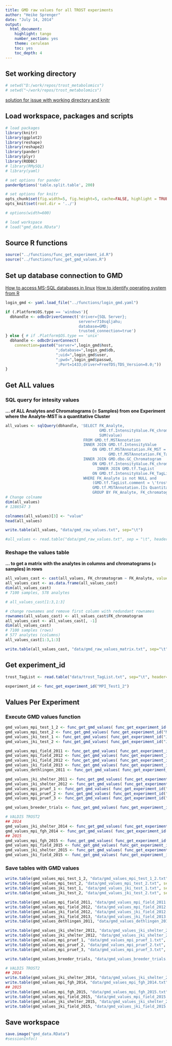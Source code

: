 ```yaml
---
title: GMD raw values for all TROST experiments
author: "Heike Sprenger"
date: "July 14, 2014"
output:
  html_document:
    highlight: tango
    number_section: yes
    theme: cerulean
    toc: yes
    toc_depth: 4
---
```


## Set working directory
```r
# setwd("D:/work/repos/trost_metabolomics")
# setwd("~/work/repos/trost_metabolomics")
```

[solution for issue with working directory and knitr](https://github.com/yihui/knitr/issues/277)

## Load workspace, packages and scripts
```r
# load packages
library(knitr)
library(ggplot2)
library(reshape)
library(reshape2)
library(pander)
library(plyr)
library(RODBC)
# library(RMySQL)
# library(yaml)

# set options for pander
panderOptions('table.split.table', 200)

# set options for knitr
opts_chunk$set(fig.width=5, fig.height=5, cache=FALSE, highlight = TRUE, fig.show="asis")
opts_knit$set(root.dir = '../')

# options(width=600)

# load workspace
# load("gmd_data.RData")
```


## Source R functions
```r
source("../functions/func_get_experiment_id.R")
source("../functions/func_get_gmd_values.R")
```


## Set up database connection to GMD
[How to access MS-SQL databases in linux](http://wiki.mpimp-golm.mpg.de/index.php/Access_MSSQL_databases)
[How to identify operating system from R](http://conjugateprior.org/2015/06/identifying-the-os-from-r/)

```r

login_gmd <- yaml.load_file("../functions/login_gmd.yaml")

if (.Platform$OS.type == 'windows'){
  dbhandle <- odbcDriverConnect('driver={SQL Server}; 
                                server=r710sqljahu; 
                                database=GMD; 
                                trusted_connection=true')
} else { # if .Platform$OS.type == 'unix'
  dbhandle <- odbcDriverConnect(
    connection=paste0("server=",login_gmd$host,
                      ";database=",login_gmd$db,
                      ";uid=",login_gmd$user,
                      ";pwd=",login_gmd$passwd,
                      ";Port=1433;driver=FreeTDS;TDS_Version=8.0;"))
}
```


## Get ALL values
### SQL query for intesity values 
**... of ALL Analytes and Chromatograms (= Samples) from one Experiment where the Analyte-MST is a quantitative Cluster**

```r
all_values <- sqlQuery(dbhandle, 'SELECT FK_Analyte, 
                                         GMD.tf.IntensityValue.FK_chromatogram, 
                                         SUM(value) 
                                  FROM GMD.tf.MSTAnnotation 
                                  INNER JOIN GMD.tf.IntensityValue 
                                      ON GMD.tf.MSTAnnotation.FK_MST = GMD.tf.IntensityValue.FK_MST and 
                                             GMD.tf.MSTAnnotation.FK_TagList = GMD.tf.IntensityValue.FK_TagList
                                  INNER JOIN GMD.dbo.GC_Chromatogram 
                                      ON GMD.tf.IntensityValue.FK_chromatogram = GMD.dbo.GC_Chromatogram.id
  				                        INNER JOIN GMD.tf.TagList 
                                      ON GMD.tf.IntensityValue.FK_TagList = GMD.tf.TagList.id
                                  WHERE FK_Analyte is not NULL and 
                                      (GMD.tf.TagList.comment = \'trost\' or GMD.tf.TagList.name like \'%trost%\') and
                                      GMD.tf.MSTAnnotation.[Is Quantitative Cluster] = 1
                                      GROUP BY FK_Analyte, FK_chromatogram')
# Change colname
dim(all_values)
# 1286547 3

colnames(all_values)[3] <- "value"
head(all_values)

write.table(all_values, "data/gmd_raw_values.txt", sep="\t")

#all_values <- read.table("data/gmd_raw_values.txt", sep = "\t", header=TRUE)
```


### Reshape the values table 
**... to get a matrix with the analytes in columns and chromatograms (= samples) in rows**

```r
all_values_cast <- cast(all_values, FK_chromatogram ~ FK_Analyte, value="value")
all_values_cast <- as.data.frame(all_values_cast)
dim(all_values_cast)
# 7100 samples, 578 analytes

# all_values_cast[1:3,1:3]

# change rownames and remove first column with redundant rownames
rownames(all_values_cast) <- all_values_cast$FK_chromatogram
all_values_cast <- all_values_cast[, -1]
dim(all_values_cast)
# 7100 samples (rows)
# 577 analytes (columns)
all_values_cast[1:3,1:3]

write.table(all_values_cast, "data/gmd_raw_values_matrix.txt", sep="\t")
```


## Get experiment_id
```r
trost_TagList <- read.table("data/trost_TagList.txt", sep="\t", header=TRUE)

experiment_id <- func_get_experiment_id("MPI_Test1_2")
```


## Values Per Experiment
### Execute GMD values function
```r
gmd_values_mpi_test_1_2 <- func_get_gmd_values( func_get_experiment_id("MPI_Test1_2") )
gmd_values_mpi_test_2 <- func_get_gmd_values( func_get_experiment_id("MPI_Test2") )
gmd_values_jki_test_1 <- func_get_gmd_values( func_get_experiment_id("JKI_Test1") )
gmd_values_jki_test_2 <- func_get_gmd_values( func_get_experiment_id("JKI_Test2") )

gmd_values_mpi_field_2011 <- func_get_gmd_values( func_get_experiment_id("MPI_Feld_2011") )
gmd_values_mpi_field_2012 <- func_get_gmd_values( func_get_experiment_id("MPI_Feld_2012") )
gmd_values_jki_field_2012 <- func_get_gmd_values( func_get_experiment_id("JKI_Feld_2012") )
gmd_values_jki_field_2013 <- func_get_gmd_values( func_get_experiment_id("JKI_Feld_2013") )
gmd_values_dethlingen_2011 <- func_get_gmd_values( func_get_experiment_id("Dethlingen_2011") )

gmd_values_jki_shelter_2011 <- func_get_gmd_values( func_get_experiment_id("JKI_Shelter_2011") )
gmd_values_jki_shelter_2012 <- func_get_gmd_values( func_get_experiment_id("JKI_Shelter_2012") )
gmd_values_mpi_pruef_1 <- func_get_gmd_values( func_get_experiment_id("MPI_Pruef1") )
gmd_values_mpi_pruef_2 <- func_get_gmd_values( func_get_experiment_id("MPI_Pruef2") )
gmd_values_mpi_pruef_3 <- func_get_gmd_values( func_get_experiment_id("MPI_Pruef3") )

gmd_values_breeder_trials <- func_get_gmd_values( func_get_experiment_id("breeder_trials") )

# VALDIS TROST2
## 2014
gmd_values_jki_shelter_2014 <- func_get_gmd_values( func_get_experiment_id("JKI_Shelter_2014") )
gmd_values_mpi_fgh_2014 <- func_get_gmd_values( func_get_experiment_id("MPI_FGH_2014") )
## 2015
gmd_values_mpi_fgh_2015 <- func_get_gmd_values( func_get_experiment_id("MPI_FGH_2015") )
gmd_values_mpi_field_2015 <- func_get_gmd_values( func_get_experiment_id("MPI_Feld_2015") )
gmd_values_jki_shelter_2015 <- func_get_gmd_values( func_get_experiment_id("JKI_Shelter_2015") )
gmd_values_jki_field_2015 <- func_get_gmd_values( func_get_experiment_id("JKI_Feld_2015") )
```


### Save tables with GMD values
```r
write.table(gmd_values_mpi_test_1_2, "data/gmd_values_mpi_test_1_2.txt", sep="\t", quote=FALSE)
write.table(gmd_values_mpi_test_2, "data/gmd_values_mpi_test_2.txt", sep="\t", quote=FALSE)
write.table(gmd_values_jki_test_1, "data/gmd_values_jki_test_1.txt", sep="\t", quote=FALSE)
write.table(gmd_values_jki_test_2, "data/gmd_values_jki_test_2.txt", sep="\t", quote=FALSE)

write.table(gmd_values_mpi_field_2011, "data/gmd_values_mpi_field_2011.txt", sep="\t", quote=FALSE)
write.table(gmd_values_mpi_field_2012, "data/gmd_values_mpi_field_2012.txt", sep="\t", quote=FALSE)
write.table(gmd_values_jki_field_2012, "data/gmd_values_jki_field_2012.txt", sep="\t", quote=FALSE)
write.table(gmd_values_jki_field_2013, "data/gmd_values_jki_field_2013.txt", sep="\t", quote=FALSE)
write.table(gmd_values_dethlingen_2011, "data/gmd_values_dethlingen_2011.txt", sep="\t", quote=FALSE)

write.table(gmd_values_jki_shelter_2011, "data/gmd_values_jki_shelter_2011.txt", sep="\t", quote=FALSE)
write.table(gmd_values_jki_shelter_2012, "data/gmd_values_jki_shelter_2012.txt", sep="\t", quote=FALSE)
write.table(gmd_values_mpi_pruef_1, "data/gmd_values_mpi_pruef_1.txt", sep="\t", quote=FALSE)
write.table(gmd_values_mpi_pruef_2, "data/gmd_values_mpi_pruef_2.txt", sep="\t", quote=FALSE)
write.table(gmd_values_mpi_pruef_3, "data/gmd_values_mpi_pruef_3.txt", sep="\t", quote=FALSE)

write.table(gmd_values_breeder_trials, "data/gmd_values_breeder_trials.txt", sep="\t", quote=FALSE)

# VALDIS TROST2
## 2014
write.table(gmd_values_jki_shelter_2014, "data/gmd_values_jki_shelter_2014.txt", sep="\t", quote=FALSE)
write.table(gmd_values_mpi_fgh_2014, "data/gmd_values_mpi_fgh_2014.txt", sep="\t", quote=FALSE)
## 2015
write.table(gmd_values_mpi_fgh_2015, "data/gmd_values_mpi_fgh_2015.txt", sep="\t", quote=FALSE)
write.table(gmd_values_mpi_field_2015, "data/gmd_values_mpi_field_2015.txt", sep="\t", quote=FALSE)
write.table(gmd_values_jki_shelter_2015, "data/gmd_values_jki_shelter_2015.txt", sep="\t", quote=FALSE)
write.table(gmd_values_jki_field_2015, "data/gmd_values_jki_field_2015.txt", sep="\t", quote=FALSE)
```


## Save workspace
```r
save.image("gmd_data.RData")
#sessionInfo()
```